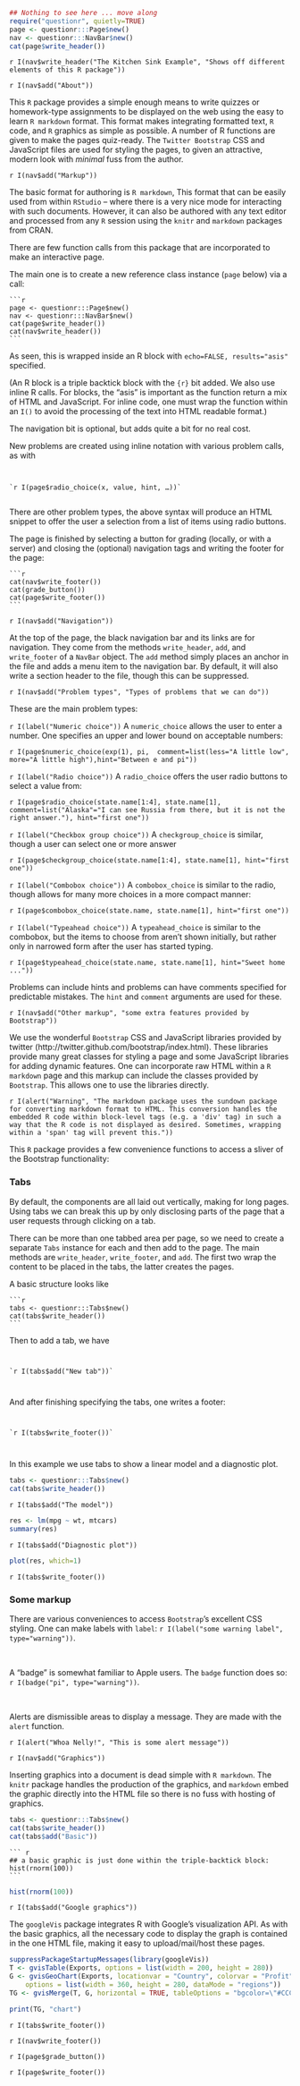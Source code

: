 
``` r
## Nothing to see here ... move along
require("questionr", quietly=TRUE)
page <- questionr:::Page$new()
nav <- questionr:::NavBar$new()
cat(page$write_header())
```


`r I(nav$write_header("The Kitchen Sink Example", "Shows off different elements of this R package"))`

`r I(nav$add("About"))`

This `R` package provides a simple enough means to write quizzes or
homework-type assignments to be displayed on the web using the easy to
learn `R markdown` format. This format makes integrating formatted
text, `R` code, and `R` graphics as simple as possible.  A number of R
functions are given to make the pages quiz-ready.  The `Twitter
Bootstrap` CSS and JavaScript files are used for styling the pages, to
given an attractive, modern look with _minimal_ fuss from the author.

`r I(nav$add("Markup"))`

The basic format for authoring is `R markdown`, This format that can
be easily used from within `RStudio` -- where there is a very nice
mode for interacting with such documents. However, it can also be
authored with any text editor and processed from any `R` session using
the `knitr` and `markdown` packages from CRAN.


There are few function calls from this package that are incorporated
to make an interactive page.

The main one is to create a new reference class instance (`page`
below) via a call:

    ```r
    page <- questionr:::Page$new()
    nav <- questionr:::NavBar$new()
    cat(page$write_header())
    cat(nav$write_header())
    ```


As seen, this is wrapped inside an R block with `echo=FALSE,
results="asis"` specified.



(An R block is a triple backtick block with the `{r}` bit added. We
also use inline R calls. For blocks, the "asis" is important as the function return a mix of HTML and JavaScript. For inline code, one must wrap the function within an `I()` to avoid the processing of the text into HTML readable format.)

The navigation bit is optional, but adds quite a bit for no real cost.

New problems are created using inline notation with various problem calls, as with

<code></pre>
&#96;r I(page$radio_choice(x, value, hint, ...))&#96;
</pre></code>

There are other problem types, the above syntax will produce an HTML
snippet to offer the user a selection from a list of items using radio
buttons.

The page is finished by selecting a button for grading (locally, or
with a server) and closing the (optional) navigation tags and writing
the footer for the page:

    ```r
    cat(nav$write_footer())
    cat(grade_button())
    cat(page$write_footer())
    ```



`r I(nav$add("Navigation"))`

At the top of the page, the black navigation bar and its links are for
navigation. They come from the methods `write_header`, `add`, and
`write_footer` of a `NavBar` object. The `add` method simply places an
anchor in the file and adds a menu item to the navigation bar. By
default, it will also write a section header to the file, though this
can be suppressed.



`r I(nav$add("Problem types", "Types of problems that we can do"))`

These are the main problem types:

`r I(label("Numeric choice"))` A `numeric_choice` allows the user to
enter a number. One specifies an upper and lower bound on acceptable
numbers:

`r I(page$numeric_choice(exp(1), pi,  comment=list(less="A little low", more="A little high"),hint="Between e and pi"))`

`r I(label("Radio choice"))` A `radio_choice` offers the user radio
buttons to select a value from:

`r I(page$radio_choice(state.name[1:4], state.name[1], comment=list("Alaska"="I can see Russia from there, but it is not the right answer."), hint="first one"))`


`r I(label("Checkbox group choice"))` A `checkgroup_choice` is
similar, though a user can select one or more answer

`r I(page$checkgroup_choice(state.name[1:4], state.name[1], hint="first one"))`


`r I(label("Combobox choice"))` A `combobox_choice` is similar to the
radio, though allows for many more choices in a more compact manner:

`r I(page$combobox_choice(state.name, state.name[1], hint="first one"))`

`r I(label("Typeahead choice"))` A `typeahead_choice` is similar to
the combobox, but the items to choose from aren't shown initially, but
rather only in narrowed form after the user has started typing.


`r I(page$typeahead_choice(state.name, state.name[1], hint="Sweet home ..."))`

Problems can include hints and problems can have comments specified
for predictable mistakes. The `hint` and `comment` arguments are used for these.


`r I(nav$add("Other markup", "some extra features provided by Bootstrap"))`

We use the wonderful `Bootstrap` CSS and JavaScript libraries provided
by twitter (http://twitter.github.com/bootstrap/index.html). These
libraries provide many great classes for styling a page and some
JavaScript libraries for adding dynamic features. One can incorporate
raw HTML within a `R markdown` page and this markup can include the
classes provided by `Bootstrap`. This allows one to use the libraries
directly.

`r I(alert("Warning", "The markdown package uses the sundown package for converting markdown format to HTML. This conversion handles the embedded R code within block-level tags (e.g. a 'div' tag) in such a way that the R code is not displayed as desired. Sometimes, wrapping within a 'span' tag will prevent this."))`

This `R` package provides a few convenience functions to access a
sliver of the Bootstrap functionality:

<h3>Tabs</h3>

By default, the components are all laid out vertically, making for
long pages. Using tabs we can break this up by only disclosing parts
of the page that a user requests through clicking on a tab. 

There can be more than one tabbed area per page, so we need to create
a separate `Tabs` instance for each and then add to the page. The main methods are
`write_header`, `write_footer`, and `add`. The first two wrap the
content to be placed in the tabs, the latter creates the pages.

A basic structure looks like

    ```r
    tabs <- questionr:::Tabs$new()
    cat(tabs$write_header())
    ```

Then to add a tab, we have

<code><pre>
&#96;r I(tabs$add("New tab"))&#96;
</pre></code>

And after finishing specifying the tabs, one writes a footer:
    
<code><pre>
&#96;r I(tabs$write_footer())&#96;
</pre></code>

In this example we use tabs to show a linear model and a diagnostic
plot.

```r
tabs <- questionr:::Tabs$new()
cat(tabs$write_header())
```

`r I(tabs$add("The model"))`

```r
res <- lm(mpg ~ wt, mtcars)
summary(res)
```

`r I(tabs$add("Diagnostic plot"))`

```r
plot(res, which=1)
```

`r I(tabs$write_footer())`


<h3>Some markup</h3>

There are various conveniences to access `Bootstrap`'s excellent CSS
styling. One can make labels with `label`: `r I(label("some warning
label", type="warning"))`.

<br />

A "badge" is somewhat familiar to Apple users. The `badge` function does so: `r I(badge("pi", type="warning"))`.

<br />

Alerts are dismissible areas to display a message. They are made with
the `alert` function.

`r I(alert("Whoa Nelly!", "This is some alert message"))`


`r I(nav$add("Graphics"))`

Inserting graphics into a document is dead simple with `R
markdown`. The `knitr` package handles the production of the graphics,
and `markdown` embed the graphic directly into the HTML file so there
is no fuss with hosting of graphics.

```r
tabs <- questionr:::Tabs$new()
cat(tabs$write_header())
cat(tabs$add("Basic"))
```

    ``` r
    ## a basic graphic is just done within the triple-backtick block:
    hist(rnorm(100))
    ```

```r
hist(rnorm(100))
```

`r I(tabs$add("Google graphics"))`

The `googleVis` package integrates R with Google's visualization
API. As with the basic graphics, all the necessary code to display the
graph is contained in the one HTML file, making it easy to
upload/mail/host these pages.

```r
suppressPackageStartupMessages(library(googleVis))
T <- gvisTable(Exports, options = list(width = 200, height = 280))
G <- gvisGeoChart(Exports, locationvar = "Country", colorvar = "Profit", 
    options = list(width = 360, height = 280, dataMode = "regions"))
TG <- gvisMerge(T, G, horizontal = TRUE, tableOptions = "bgcolor=\"#CCCCCC\" cellspacing=10")

print(TG, "chart")
```



`r I(tabs$write_footer())`


<!--- Finish this off -->

`r I(nav$write_footer())`

`r I(page$grade_button())`

`r I(page$write_footer())`
